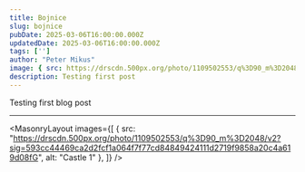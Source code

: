 ```yaml
---
title: Bojnice
slug: bojnice
pubDate: 2025-03-06T16:00:00.000Z
updatedDate: 2025-03-06T16:00:00.000Z
tags: ['']
author: "Peter Mikus"
image: { src: https://drscdn.500px.org/photo/1109502553/q%3D90_m%3D2048/v2?sig=593cc44469ca2d2fcf1a064f7f77cd84849424111d2719f9858a20c4a619d08f, alt: Castle, positionx: 30%, positiony: 20%}
description: Testing first post
---
```


Testing first blog post

---

<MasonryLayout images={[
    { src: "https://drscdn.500px.org/photo/1109502553/q%3D90_m%3D2048/v2?sig=593cc44469ca2d2fcf1a064f7f77cd84849424111d2719f9858a20c4a619d08fG", alt: "Castle 1" },
]} />
